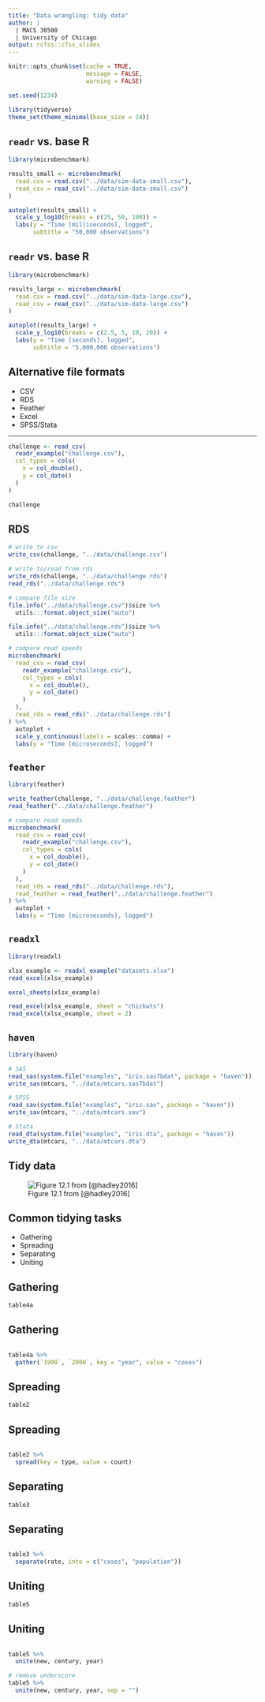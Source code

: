 ```yaml
---
title: "Data wrangling: tidy data"
author: |
  | MACS 30500
  | University of Chicago
output: rcfss::cfss_slides
---
```


```r
knitr::opts_chunk$set(cache = TRUE,
                      message = FALSE,
                      warning = FALSE)

set.seed(1234)

library(tidyverse)
theme_set(theme_minimal(base_size = 24))
```

## `readr` vs. base R

```r
library(microbenchmark)

results_small <- microbenchmark(
  read.csv = read.csv("../data/sim-data-small.csv"),
  read_csv = read_csv("../data/sim-data-small.csv")
)
```

```r
autoplot(results_small) +
  scale_y_log10(breaks = c(25, 50, 100)) +
  labs(y = "Time [milliseconds], logged",
       subtitle = "50,000 observations")
```

## `readr` vs. base R

```r
library(microbenchmark)

results_large <- microbenchmark(
  read.csv = read.csv("../data/sim-data-large.csv"),
  read_csv = read_csv("../data/sim-data-large.csv")
)
```

```r
autoplot(results_large) +
  scale_y_log10(breaks = c(2.5, 5, 10, 20)) +
  labs(y = "Time [seconds], logged",
       subtitle = "5,000,000 observations")
```

## Alternative file formats

* CSV
* RDS
* Feather
* Excel
* SPSS/Stata

----

```r
challenge <- read_csv(
  readr_example("challenge.csv"), 
  col_types = cols(
    x = col_double(),
    y = col_date()
  )
)

challenge
```

## RDS {.scrollable}

```r
# write to csv
write_csv(challenge, "../data/challenge.csv")

# write to/read from rds
write_rds(challenge, "../data/challenge.rds")
read_rds("../data/challenge.rds")
```

```r
# compare file size
file.info("../data/challenge.csv")$size %>%
  utils:::format.object_size("auto")

file.info("../data/challenge.rds")$size %>%
  utils:::format.object_size("auto")
```

```r
# compare read speeds
microbenchmark(
  read_csv = read_csv(
    readr_example("challenge.csv"), 
    col_types = cols(
      x = col_double(),
      y = col_date()
    )
  ),
  read_rds = read_rds("../data/challenge.rds")
) %>%
  autoplot +
  scale_y_continuous(labels = scales::comma) +
  labs(y = "Time [microseconds], logged")
```

## `feather`

```r
library(feather)

write_feather(challenge, "../data/challenge.feather")
read_feather("../data/challenge.feather")
```

```r
# compare read speeds
microbenchmark(
  read_csv = read_csv(
    readr_example("challenge.csv"), 
    col_types = cols(
      x = col_double(),
      y = col_date()
    )
  ),
  read_rds = read_rds("../data/challenge.rds"),
  read_feather = read_feather("../data/challenge.feather")
) %>%
  autoplot +
  labs(y = "Time [microseconds], logged")
```

## `readxl` {.scrollable}

```r
library(readxl)

xlsx_example <- readxl_example("datasets.xlsx")
read_excel(xlsx_example)
```

```r
excel_sheets(xlsx_example)
```

```r
read_excel(xlsx_example, sheet = "chickwts")
read_excel(xlsx_example, sheet = 2)
```

## `haven` {.scrollable}

```r
library(haven)

# SAS
read_sas(system.file("examples", "iris.sas7bdat", package = "haven"))
write_sas(mtcars, "../data/mtcars.sas7bdat")

# SPSS
read_sav(system.file("examples", "iris.sav", package = "haven"))
write_sav(mtcars, "../data/mtcars.sav")

# Stata
read_dta(system.file("examples", "iris.dta", package = "haven"))
write_dta(mtcars, "../data/mtcars.dta")
```

## Tidy data

![Figure 12.1 from [@hadley2016]](http://r4ds.had.co.nz/images/tidy-1.png)

## Common tidying tasks

* Gathering
* Spreading
* Separating
* Uniting

## Gathering

```r
table4a
```

## Gathering

```r
```

```r
table4a %>% 
  gather(`1999`, `2000`, key = "year", value = "cases")
```

## Spreading

```r
table2
```

## Spreading

```r
```

```r
table2 %>%
  spread(key = type, value = count)
```

## Separating

```r
table3
```

## Separating

```r
```

```r
table3 %>% 
  separate(rate, into = c("cases", "population"))
```

## Uniting

```r
table5
```

## Uniting {.scrollable}

```r
```

```r
table5 %>% 
  unite(new, century, year)

# remove underscore
table5 %>% 
  unite(new, century, year, sep = "")
```
